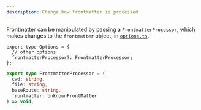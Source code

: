 ```yaml
---
description: Change how frontmatter is processed
---
```


Frontmatter can be manipulated by passing a `FrontmatterProcessor`, which makes changes to the `frontmatter` object, in [`options.ts`](/configuration).

```tsx
export type Options = {
  // other options
  frontmatterProcessor?: FrontmatterProcessor;
};
```

```ts
export type FrontmatterProcessor = (
  cwd: string,
  file: string,
  baseRoute: string,
  frontmatter: UnknownFrontMatter
) => void;
```
